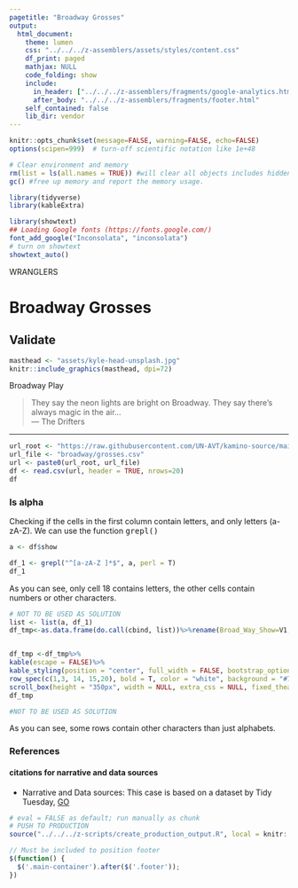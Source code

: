 ```yaml
---
pagetitle: "Broadway Grosses"
output: 
  html_document:
    theme: lumen
    css: "../../../z-assemblers/assets/styles/content.css"
    df_print: paged
    mathjax: NULL
    code_folding: show
    include:
      in_header: ["../../../z-assemblers/fragments/google-analytics.html", "../../../z-assemblers/fragments/header.html"]
      after_body: "../../../z-assemblers/fragments/footer.html"
    self_contained: false
    lib_dir: vendor
---
```


```r

knitr::opts_chunk$set(message=FALSE, warning=FALSE, echo=FALSE)
options(scipen=999)  # turn-off scientific notation like 1e+48

# Clear environment and memory
rm(list = ls(all.names = TRUE)) #will clear all objects includes hidden objects.
gc() #free up memory and report the memory usage.

library(tidyverse)
library(kableExtra)

library(showtext)
## Loading Google fonts (https://fonts.google.com/)
font_add_google("Inconsolata", "inconsolata")
# turn on showtext
showtext_auto()

```

<div class="activity">
WRANGLERS  
</div>

# Broadway Grosses
## Validate

```r

masthead <- "assets/kyle-head-unsplash.jpg"
knitr::include_graphics(masthead, dpi=72)

```

<div class="figure-text">Broadway Play</div>


> They say the neon lights are bright on Broadway. They say there’s always magic in the air...\
--- The Drifters\

***




```r

url_root <- "https://raw.githubusercontent.com/UN-AVT/kamino-source/main/sources/0-shared/data/"
url_file <- "broadway/grosses.csv"
url <- paste0(url_root, url_file)
df <- read.csv(url, header = TRUE, nrows=20)
df

```


### Is alpha

Checking if the cells in the first column contain letters, and only letters (a-zA-Z). We can use the function <kbd>grepl()</kbd>

```r

a <- df$show

df_1 <- grepl("^[a-zA-Z ]*$", a, perl = T)
df_1

```


As you can see, only cell 18 contains letters, the other cells contain numbers or other characters.

<!-- FOR DISPLAY ONLY -->

```r
# NOT TO BE USED AS SOLUTION
list <- list(a, df_1)
df_tmp<-as.data.frame(do.call(cbind, list))%>%rename(Broad_Way_Show=V1,is_alpha=V2)


df_tmp <-df_tmp%>%
kable(escape = FALSE)%>%
kable_styling(position = "center", full_width = FALSE, bootstrap_options = "striped")%>%
row_spec(c(1,3, 14, 15,20), bold = T, color = "white", background = "#76b5c5")%>%
scroll_box(height = "350px", width = NULL, extra_css = NULL, fixed_thead = TRUE)
df_tmp

#NOT TO BE USED AS SOLUTION 

```


As you can see, some rows contain other characters than just alphabets.

### References
#### citations for narrative and data sources

* Narrative and Data sources: This case is based on a dataset by Tidy Tuesday, [GO](https://github.com/rfordatascience/tidytuesday/blob/master/data/2020/2020-04-28/readme.md") 



```r

# eval = FALSE as default; run manually as chunk
# PUSH TO PRODUCTION
source("../../../z-scripts/create_production_output.R", local = knitr::knit_global())

```



```js

// Must be included to position footer
$(function() {
  $('.main-container').after($('.footer'));
})

```
